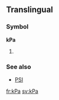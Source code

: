 ==Translingual==
===Symbol===
'''kPa'''

#{{SI-unit-abb|kilo|pascal|[[pressure]] and [[stress]]}}

===See also===
*[[PSI]]

[[fr:kPa]]
[[sv:kPa]]
